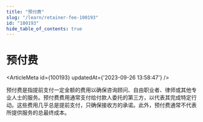 ```yaml
---
title: "预付费"
slug: "/learn/retainer-fee-100193"
id: "100193"
hide_table_of_contents: true
---
```



# 预付费

<ArticleMeta id={100193} updatedAt={'2023-09-26 13:58:47'} />
<div className='border-solid border-b border-t-0 my-4 border-[var(--ifm-color-gray-300)]' />

预付费是指提前支付一定金额的费用以确保咨询顾问、自由职业者、律师或其他专业人士的服务。预付费费用通常支付给付款人委托的第三方，以代表其完成特定行动。这些费用几乎总是提前支付，只确保接收方的承诺。此外，预付费通常不代表所提供服务的总最终成本。
